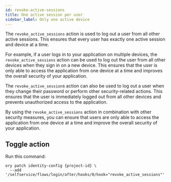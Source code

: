 ```yaml
---
id: revoke-active-sessions
title: One active session per user
sidebar_label: Only one active device
---
```


The `revoke_active_sessions` action is used to log out a user from all other active sessions. This ensures that every user has
exactly one active session and device at a time.

For example, if a user logs in to your application on multiple devices, the `revoke_active_sessions` action can be used to log out
the user from all other devices when they sign in on a new device. This ensures that the user is only able to access the
application from one device at a time and improves the overall security of your application.

The `revoke_active_session`s action can also be used to log out a user when they change their password or perform other
security-related actions. This ensures that the user is immediately logged out from all other devices and prevents unauthorized
access to the application.

By using the `revoke_active_sessions` action in combination with other security measures, you can ensure that users are only able
to access the application from one device at a time and improve the overall security of your application.

## Toggle action

Run this command:

```shell
ory patch identity-config {project-id} \
  --add '/selfservice/flows/login/after/hooks/0/hook="revoke_active_sessions"'
```
